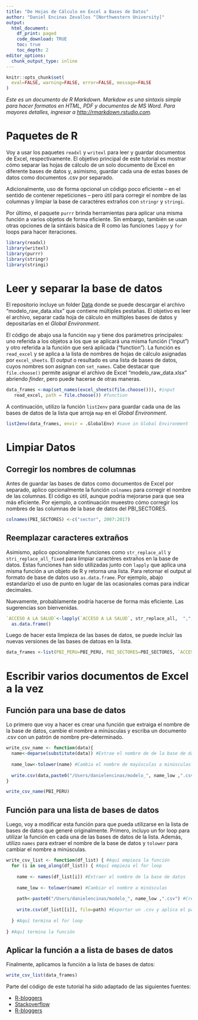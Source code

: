 ```yaml
---
title: "De Hojas de Cálculo en Excel a Bases de Datos"
author: "Daniel Encinas Zevallos ^[Northwestern University]"
output:
  html_document:
    df_print: paged
    code_download: TRUE
    toc: true
    toc_depth: 2
editor_options:
  chunk_output_type: inline
---
```


```r
knitr::opts_chunk$set(
  eval=FALSE, warning=FALSE, error=FALSE, message=FALSE
)
```

*Este es un documento de R Markdown. Markdow es una sintaxis simple para hacer formatos en HTML, PDF y documentos de MS Word. Para mayores detalles, ingresar a <http://rmarkdown.rstudio.com>.*

# Paquetes de R

Voy a usar los paquetes `readxl` y `writexl` para leer y guardar documentos de Excel, respectivamente. El objetivo principal de este tutorial es mostrar cómo separar las hojas de cálculo de un solo documento de Excel en diferente bases de datos y, asimismo, guardar cada una de estas bases de datos como documentos .csv por separado. 

Adicionalmente, uso de forma opcional un código poco eficiente -- en el sentido de contener repeticiones -- pero útil para corregir el nombre de las columnas y limpiar la base de caractéres extraños con `stringr` y `stringi`.

Por último, el paquete `purrr` brinda herramientas para aplicar una misma función a varios objetos de forma eficiente. Sin embargo, también se usan otras opciones de la sintáxis básica de R como las funciones `lappy` y `for`  loops para hacer iteraciones. 

```r

library(readxl)
library(writexl)
library(purrr)
library(stringr)
library(stringi)
``` 

# Leer y separar la base de datos

El repositorio incluye un folder [Data](https://github.com/danielencinaszevallos/modelo_peru_graphs/tree/main/data) donde se puede descargar el archivo "modelo_raw_data.xlsx" que contiene múltiples pestañas. El objetivo es leer el archivo, separar cada hoja de cálculo en múltiples bases de datos y depositarlas en el *Global Environment*.     

El código de abajo usa la función `map` y tiene dos parámetros principales: uno referida a los objetos a los que se aplicará una misma función ("input") y otro referida a la función que será aplicada ("function"). La función  es `read_excel` y se aplica a la lista de nombres de hojas de cálculo asignadas por `excel_sheets`. El *output* o resultado es una lista de bases de datos, cuyos  nombres son asignan con `set_names`. Cabe destacar que `file.choose()` permite asignar el archivo de Excel "modelo_raw_data.xlsx" abriendo *finder*, pero puede hacerse de otras maneras. 


```r

data_frames <-map(set_names(excel_sheets(file.choose())), #input
   read_excel, path = file.choose()) #function
```

A continuación, utilizo la función `list2env` para guardar cada una de las bases de datos de la lista que arroja `map` en el *Global Environment*.

```r
list2env(data_frames, envir = .GlobalEnv) #save in Global Environment

``` 


# Limpiar Datos

## Corregir los nombres de columnas 

Antes de guardar las bases de datos como documentos de Excel por separado, aplico opcionalmente la función `colnames` para corregir el nombre de las columnas. El código es útil, aunque  podría mejorarse para que sea más eficiente. Por ejemplo, a continuación mueestro cómo corregir los nombres de las columnas de la base de datos del PBI_SECTORES.

``` r

colnames(PBI_SECTORES) <-c("sector", 2007:2017)

``` 

## Reemplazar caracteres extraños

Asimismo, aplico opcionalmente funciones como `str_replace_all` y `stri_replace_all_fixed` para limpiar caractéres extraños en la base de datos. Estas funciones han sido utilizadas junto con `lapply` que aplica una misma función a un objeto de R y retorna una lista. Para retornar el output al formato de base de datos uso `as.data.frame`. Por ejemplo, abajo estandarizo el uso de punto en lugar de las ocasionales comas para indicar decimales. 

Nuevamente, probablamente podría hacerse de forma más eficiente. Las sugerencias son bienvenidas.  

``` r

`ACCESO A LA SALUD`<-lapply(`ACCESO A LA SALUD`, str_replace_all,  ",", " .") %>% 
  as.data.frame()

``` 

Luego de hacer esta limpieza de las bases de datos, se puede incluir las nuevas versiones de las bases de datoas en la lista. 

```r
data_frames <-list(PBI_PERU=PBI_PERU, PBI_SECTORES=PBI_SECTORES, `ACCESO A LA SALUD`=`ACCESO A LA SALUD`, `AÑOS - EDUCACIÓN`=`AÑOS - EDUCACIÓN`, `ALUMBRADO PUB.`=`ALUMBRADO PUB.`, DESNUTRICIÓN= DESNUTRICIÓN)
```

# Escribir varios documentos de Excel a la vez

## Función para una base de datos

Lo primero que voy a hacer es crear una función que extraiga el nombre de la base de datos, cambie el nombre a minúsculas y escriba un documento .csv con un patrón de nombre pre-determinado. 

```r

write_csv_name <- function(data){
  name<-deparse(substitute(data)) #Extrae el nombre de de la base de datos
  
  name_low<-tolower(name) #Cambia el nombre de mayúsculas a minúsculas
  
  write.csv(data,paste0("/Users/danielencinas/modelo_", name_low ,".csv")) #Exporta un .csv y provee un path que indica una carpeta determinada y un patrón de nombre que empieza con modelo
}

write_csv_name(PBI_PERU)
```


## Función para una lista de bases de datos

Luego, voy a modificar esta función para que pueda utilizarse en la lista de bases de datos que generé originalmente. Primero, incluyo un for loop para utilizar la función en cada una de las bases de datos de la lista. Además, utilizo `names` para extraer el nombre de la base de datos y `tolower` para cambiar el nombre a minúsculas.      

```r
write_csv_list <- function(df_list) { #Aquí empieza la función
  for (i in seq_along(df_list)) { #Aquí empieza el for loop
    
    name <- names(df_list[i]) #Extraer el nombre de la base de datos
    
    name_low <- tolower(name) #Cambiar el nombre a minúsculas
    
    path<-paste0("/Users/danielencinas/modelo_", name_low ,".csv") #Crea un path con patrón de nombre
    
    write.csv(df_list[[i]], file=path) #Exportar un .csv y aplica el path
    
  } #Aquí termina el for loop
  
} #Aquí termina la función

```

## Aplicar la función a a lista de bases de datos

Finalmente, aplicamos la función a la lista de bases de datos: 

```r
write_csv_list(data_frames)
```

Parte del código de este tutorial ha sido adaptado de las siguientes fuentes:

- [R-bloggers](https://www.r-bloggers.com/2022/07/read-data-from-multiple-excel-sheets-and-convert-them-to-individual-data-frames/)
- [Stackoverflow](https://stackoverflow.com/questions/50695860/using-write-xlsx-inside-lapply-to-write-each-data-frame-in-global-environment-to)
- [R-bloggers](https://www.r-bloggers.com/2022/04/indexing-iterations-with-set_names/)
